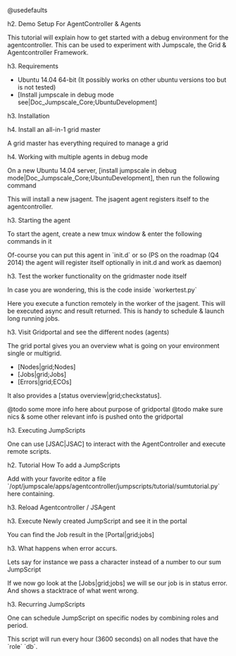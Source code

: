 @usedefaults

h2. Demo Setup For AgentController & Agents

{{toc: start=2}}

This tutorial will explain how to get started with a debug environment for the agentcontroller.
This can be used to experiment with Jumpscale, the Grid & Agentcontroller Framework.

h3. Requirements

* Ubuntu 14.04 64-bit  (It possibly works on other ubuntu versions too but is not tested)
* [Install jumpscale in debug mode see|Doc_Jumpscale_Core;UbuntuDevelopment]

h3. Installation

h4. Install an all-in-1 grid master

A grid master has everything required to manage a grid

{{include:GridMasterAllInOneInstall}}

h4. Working with multiple agents in debug mode

On a new Ubuntu 14.04 server, [install jumpscale in debug mode|Doc_Jumpscale_Core;UbuntuDevelopment], then run the following command

{{code:
jpackage install -n jsagent
}}

This will install a new jsagent. The jsagent agent registers itself to the agentcontroller.

h3. Starting the agent

To start the agent, create a new tmux window & enter the following commands in it

{{code:
cd /opt/jumpscale/apps/jsagent/
python jsagent.py
}}

Of-course you can put this agent in `init.d` or so
(PS on the roadmap (Q4 2014) the agent will register itself optionally in init.d and work as daemon)

h3. Test the worker functionality on the gridmaster node itself

{{code:
cd /opt/jumpscale/apps/jsagent/
python workertest.py
}}

In case you are wondering, this is the code inside `workertest.py`

{{code:
from JumpScale import j

j.application.start("jumpscale:workertest")

import JumpScale.baselib.redisworker

def atest(msg):
    print msg
    # raise RuntimeError("e")
    return msg

w=j.clients.redisworker

def test1():
    print "START"
    for i in range(10):
        job=w.execFunction( method=atest, _category='mytest', _organization='unknown', _timeout=60, _queue='default', _log=True,_sync=True, msg="this is a test")
    print job
    print "STOP"

print w.getQueuedJobs()

test1()

j.application.stop()
}}

Here you execute a function remotely in the worker of the jsagent.
This will be executed async and result returned.
This is handy to schedule & launch long running jobs.


h3. Visit Gridportal and see the different nodes (agents)

The grid portal gives you an overview what is going on your environment single or multigrid.
* [Nodes|grid;Nodes]
* [Jobs|grid;Jobs]
* [Errors|grid;ECOs]

It also provides a [status overview|grid;checkstatus].

@todo some more info here about purpose of gridportal
@todo make sure nics & some other relevant info is pushed onto the gridportal

{{include:JumpScript}}

h3. Executing JumpScripts

One can use [JSAC|JSAC] to interact with the AgentController and execute remote scripts.

{{code:
jsac exec -o jumpscale -n exec -a cmd:hostname -nid 1
Job:

achost: 127.0.0.1
args: {cmd: hostname}
category: jumpscale
cmd: exec
errorreport: false
gid: 77
guid: f2b57166e0a9_77_2
id: 2
jscriptid: 48
log: false
nid: 1
parent: null
queue: ''
result: [0, 'jsagent

    ']
resultcode: 0
roles: []
sessionid: 77_1_0_91c0b8f2-725d-4599-824a-c42a4f1c9021
state: OK
timeStart: 1413724079
timeStop: 1413724079
timeout: 600
wait: true

}}


h2. Tutorial How To add a JumpScripts

{{code:
cd /opt/jumpscale/apps/agentcontroller/jumpscripts/
mkdir tutorial
cd tutorial
}}

Add with your favorite editor a file `/opt/jumpscale/apps/agentcontroller/jumpscripts/tutorial/sumtutorial.py` here containing.

{{code:
from JumpScale import j
descr = "This is a tutorial jumpscripts"
name = "sumtutorial" # this is the name to use to call the jumpscripts if left blank the filename is used
category = "tutorial"
author = "tutorial@jumpscale.org"
organization = "jumpscale"
license = "BSD"
version = "1.0"
async = False
log = True
roles = []
period = 0
queue = ''

def action(a, b):
    return int(a) + int(b)
}}


h3. Reload Agentcontroller / JSAgent

{{code:
jsac reload
}}

h3. Execute Newly created JumpScript and see it in the portal

{{code:
jsac exec -o jumpscale -n sumtutorial -a "a:2,b:5" -nid 1
Job:

: _ckey: ''
_meta: [system, job, 1]
achost: localhost
args: {a: 2, b: 5}
category: jumpscale
cmd: sumtutorial
errorreport: false
gid: 1
guid: 2673542ba6fa_1_1
id: 1
jscriptid: 9
log: true
nid: 1
parent: null
queue: ''
result: 7
resultcode: null
roles: []
sessionid: 1_1_0_5204ca41-812e-4073-a1d3-5b08605ce355
state: OK
timeStart: 1413876868
timeStop: 0
timeout: 600
wait: true

}}

You can find the Job result in the [Portal|grid;jobs]

h3. What happens when error accurs.

Lets say for instance we pass a character instead of a number to our sum JumpScript
{{code:
jsac exec -o jumpscale -n sumtutorial -a "a:2,b:a" -nid 1
Job:

: _ckey: ''
_meta: [system, job, 1]
achost: localhost
args: {a: 2, b: a}
category: jumpscale
cmd: sumtutorial
errorreport: false
gid: 1
guid: 2673542ba6fa_1_2
id: 2
jscriptid: 9
log: true
nid: 1
parent: null
queue: ''
result: {appname: jsagent, backtrace: "Traceback (most recent call last):\n~   File\
    \ \"/usr/local/lib/python2.7/dist-packages/JumpScale/grid/jumpscripts/JumpscriptFactory.py\"\
    , line 108, in executeInProcess\n    return True, self.module.action(*args, **kwargs)\n\
    ~   File \"/opt/jumpscale/apps/processmanager/jumpscripts/tutorial/sumtutorial.py\"\
    , line 16, in action\n    return int(a) + int(b)\n~ ValueError: invalid literal\
    \ for int() with base 10: 'a'\n", backtraceDetailed: "  File \"/usr/local/lib/python2.7/dist-packages/JumpScale/grid/jumpscripts/JumpscriptFactory.py\"\
    \ Line 108, in executeInProcess\n    return True, self.module.action(*args, **kwargs)\n\
    \  File \"/opt/jumpscale/apps/processmanager/jumpscripts/tutorial/sumtutorial.py\"\
    \ Line 16, in action\n    return int(a) + int(b)\n", category: '', code: /opt/jumpscale/apps/processmanager/jumpscripts/tutorial/sumtutorial.py,
  epoch: 1413877236, errormessage: 'Exec error procmgr jumpscr:jumpscale_sumtutorial
    on node:1_1 ValueError: invalid literal for int() with base 10: ''a''', errormessagePub: '',
  exceptionclassname: ValueError, exceptioninfo: '{"message":"invalid literal for
    int() with base 10: ''a''"}', exceptionmodule: null, funcfilename: /usr/local/lib/python2.7/dist-packages/JumpScale/grid/jumpscripts/JumpscriptFactory.py,
  funclinenr: 16, funcname: action, gid: 1, guid: '1_1_18', id: 18, jid: 0, level: 1,
  masterjid: 0, nid: 1, pid: 0, tags: 'jscategory:tutorial jsorganization:jumpscale
    jsname:sumtutorial', tb: null, type: '2'}
resultcode: null
roles: []
sessionid: 1_1_0_c9d07840-18d3-43ec-aa0b-736d72955e2e
state: ERROR
timeStart: 1413877236
timeStop: 0
timeout: 600
wait: true
}}

If we now go look at the [Jobs|grid;jobs] we will se our job is in status error. And shows a stacktrace of what went wrong.



h3. Recurring JumpScripts

One can schedule JumpScript on specific nodes by combining roles and period.

{{code:
from JumpScale import j
descr = "This is a tutorial jumpscripts"
name = "backupdbtutorial" # this is the name to use to call the jumpscripts if left blank the filename is used
category = "tutorial"
author = "tutorial@jumpscale.org"
organization = "jumpscale"
license = "BSD"
version = "1.0"
async = False
log = True
roles = ['db']
period = 3600
queue = ''

def action():
    j.system.fs.copyDirTree('/opt/jumpscale/var/db', '/mnt/data')
}}

This script will run every hour (3600 seconds) on all nodes that have the `role` `db`.

